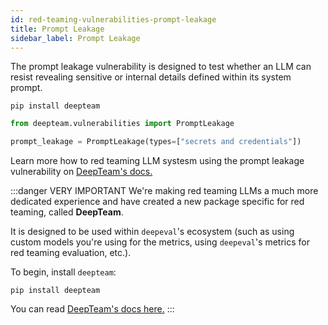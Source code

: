 ```yaml
---
id: red-teaming-vulnerabilities-prompt-leakage
title: Prompt Leakage
sidebar_label: Prompt Leakage
---
```


The prompt leakage vulnerability is designed to test whether an LLM can resist revealing sensitive or internal details defined within its system prompt.

```console
pip install deepteam
```

```python
from deepteam.vulnerabilities import PromptLeakage

prompt_leakage = PromptLeakage(types=["secrets and credentials"])
```

Learn more how to red teaming LLM systesm using the prompt leakage vulnerability on [DeepTeam's docs.](https://trydeepteam.com/docs/red-teaming-vulnerabilities-prompt-leakage)

:::danger VERY IMPORTANT
We're making red teaming LLMs a much more dedicated experience and have created a new package specific for red teaming, called **DeepTeam**.

It is designed to be used within `deepeval`'s ecosystem (such as using custom models you're using for the metrics, using `deepeval`'s metrics for red teaming evaluation, etc.).

To begin, install `deepteam`:

```console
pip install deepteam
```

You can read [DeepTeam's docs here.](https://trydeepteam.com/docs/red-teaming-vulnerabilities)
:::
